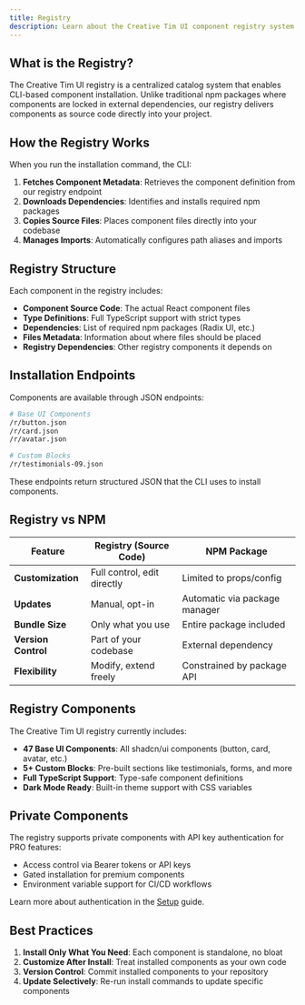 ```yaml
---
title: Registry
description: Learn about the Creative Tim UI component registry system.
---
```


## What is the Registry?

The Creative Tim UI registry is a centralized catalog system that enables CLI-based component installation. Unlike traditional npm packages where components are locked in external dependencies, our registry delivers components as source code directly into your project.

## How the Registry Works

When you run the installation command, the CLI:

1. **Fetches Component Metadata**: Retrieves the component definition from our registry endpoint
2. **Downloads Dependencies**: Identifies and installs required npm packages
3. **Copies Source Files**: Places component files directly into your codebase
4. **Manages Imports**: Automatically configures path aliases and imports

## Registry Structure

Each component in the registry includes:

- **Component Source Code**: The actual React component files
- **Type Definitions**: Full TypeScript support with strict types
- **Dependencies**: List of required npm packages (Radix UI, etc.)
- **Files Metadata**: Information about where files should be placed
- **Registry Dependencies**: Other registry components it depends on

## Installation Endpoints

Components are available through JSON endpoints:

```bash
# Base UI Components
/r/button.json
/r/card.json
/r/avatar.json

# Custom Blocks
/r/testimonials-09.json
```

These endpoints return structured JSON that the CLI uses to install components.

## Registry vs NPM

| Feature | Registry (Source Code) | NPM Package |
|---------|----------------------|-------------|
| **Customization** | Full control, edit directly | Limited to props/config |
| **Updates** | Manual, opt-in | Automatic via package manager |
| **Bundle Size** | Only what you use | Entire package included |
| **Version Control** | Part of your codebase | External dependency |
| **Flexibility** | Modify, extend freely | Constrained by package API |

## Registry Components

The Creative Tim UI registry currently includes:

- **47 Base UI Components**: All shadcn/ui components (button, card, avatar, etc.)
- **5+ Custom Blocks**: Pre-built sections like testimonials, forms, and more
- **Full TypeScript Support**: Type-safe component definitions
- **Dark Mode Ready**: Built-in theme support with CSS variables

## Private Components

The registry supports private components with API key authentication for PRO features:

- Access control via Bearer tokens or API keys
- Gated installation for premium components
- Environment variable support for CI/CD workflows

Learn more about authentication in the [Setup](/docs/setup) guide.

## Best Practices

1. **Install Only What You Need**: Each component is standalone, no bloat
2. **Customize After Install**: Treat installed components as your own code
3. **Version Control**: Commit installed components to your repository
4. **Update Selectively**: Re-run install commands to update specific components
